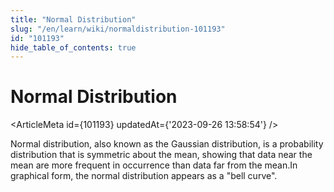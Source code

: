 ```yaml
---
title: "Normal Distribution"
slug: "/en/learn/wiki/normaldistribution-101193"
id: "101193"
hide_table_of_contents: true
---
```



# Normal Distribution

<ArticleMeta id={101193} updatedAt={'2023-09-26 13:58:54'} />
<div className='border-solid border-b border-t-0 my-4 border-[var(--ifm-color-gray-300)]' />

Normal distribution, also known as the Gaussian distribution, is a probability distribution that is symmetric about the mean, showing that data near the mean are more frequent in occurrence than data far from the mean.In graphical form, the normal distribution appears as a "bell curve".
